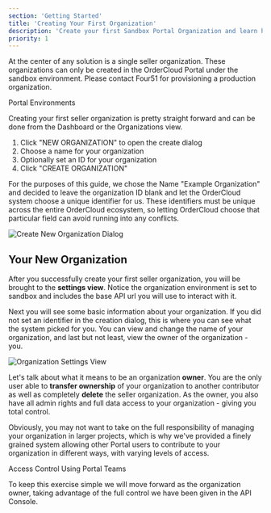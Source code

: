 ```yaml
---
section: 'Getting Started'
title: 'Creating Your First Organization'
description: 'Create your first Sandbox Portal Organization and learn how to control data access and user permissions.'
priority: 1
---
```


At the center of any solution is a single seller organization. These organizations can only be created in the OrderCloud Portal under the sandbox environment. Please contact Four51 for provisioning a production organization.

<ContentLink subtitle="Further Reading" to="/knowledge-base/ordercloud-environments">Portal Environments</ContentLink>

Creating your first seller organization is pretty straight forward and can be done from the Dashboard or the Organizations view.

1. Click "NEW ORGANIZATION" to open the create dialog
2. Choose a name for your organization
3. Optionally set an ID for your organization
4. Click "CREATE ORGANIZATION"

For the purposes of this guide, we chose the Name "Example Organization" and decided to leave the organization ID blank and let the OrderCloud system choose a unique identifier for us. These identifiers must be unique across the entire OrderCloud ecosystem, so letting OrderCloud choose that particular field can avoid running into any conflicts.

![Create New Organization Dialog](/images/learn/getting-started/organization-1.jpg)

## Your New Organization
After you successfully create your first seller organization, you will be brought to the **settings view**. Notice the organization environment is set to sandbox and includes the base API url you will use to interact with it.

Next you will see some basic information about your organization. If you did not set an identifier in the creation dialog, this is where you can see what the system picked for you. You can view and change the name of your organization, and last but not least, view the owner of the organization - you.

![Organization Settings View](/images/learn/getting-started/organization-2.jpg)

Let's talk about what it means to be an organization **owner**. You are the only user able to **transfer ownership** of your organization to another contributor as well as completely **delete** the seller organization. As the owner, you also have all admin rights and full data access to your organization - giving you total control.

Obviously, you may not want to take on the full responsibility of managing your organization in larger projects, which is why we've provided a finely grained system allowing other Portal users to contribute to your organization in different ways, with varying levels of access.

<ContentLink subtitle="Further Reading" to="/knowledge-base/access-control-using-portal-teams">Access Control Using Portal Teams</ContentLink>

To keep this exercise simple we will move forward as the organization owner, taking advantage of the full control we have been given in the API Console.